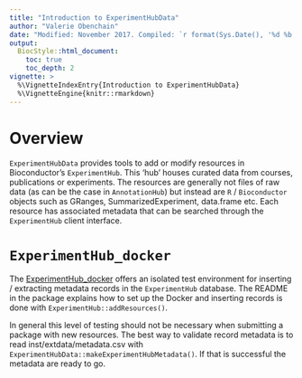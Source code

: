```yaml
---
title: "Introduction to ExperimentHubData"
author: "Valerie Obenchain"
date: "Modified: November 2017. Compiled: `r format(Sys.Date(), '%d %b %Y')`"
output:
  BiocStyle::html_document:
    toc: true
    toc_depth: 2
vignette: >
  %\VignetteIndexEntry{Introduction to ExperimentHubData}
  %\VignetteEngine{knitr::rmarkdown}
---
```


# Overview

`ExperimentHubData` provides tools to add or modify resources in 
Bioconductor's `ExperimentHub`. This 'hub' houses curated data from courses,
publications or experiments.  The resources are generally not files of raw data 
(as can be the case in `AnnotationHub`) but instead are `R` / `Bioconductor` 
objects such as GRanges, SummarizedExperiment, data.frame etc.  Each resource 
has associated metadata that can be searched through the `ExperimentHub` client interface.

# `ExperimentHub_docker`

The [ExperimentHub_docker](https://github.com/Bioconductor/ExperimentHub_docker)
offers an isolated test environment for inserting / extracting metadata records
in the `ExperimentHub` database. The README in the package explains how to
set up the Docker and inserting records is done with
`ExperimentHub::addResources()`.

In general this level of testing should not be necessary when submitting
a package with new resources. The best way to validate record metadata is to 
read inst/extdata/metadata.csv with `ExperimentHubData::makeExperimentHubMetadata()`.
If that is successful the metadata are ready to go.

